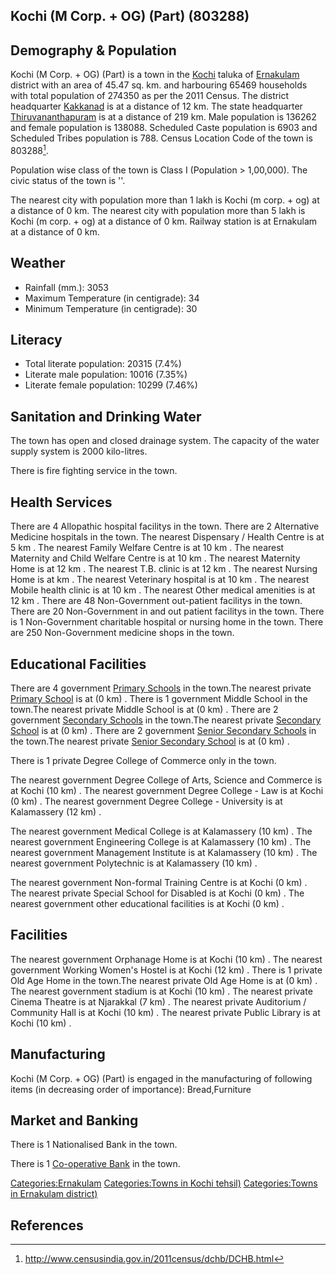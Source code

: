 {{Infobox settlement
| name=Kochi (M Corp. + OG) (Part)
| native_name=
| native_name_lang=
| other_name=
| nickname=
| settlement_type=Town
| image_skyline=
| image_alt=
| image_caption=
| pushpin_map=India Kerala
| pushpin_label_position=right
| pushpin_map_alt=
| pushpin_map_caption=Location in Kerala, India
| latd=
| latm=
| lats=
| latNS=
| longd=
| longm=
| longs=
| longEW=
| coordinates_display=inline,title
| subdivision_type=Country
| subdivision_name={{flag|India}}
| subdivision_type1=[[States and territories of India|State]]
| subdivision_name1=Kerala 
| subdivision_type2=[[List of districts of India|District]]
| subdivision_name2=Ernakulam
| subdivision_type3=Tahsil
| subdivision_name3=Kochi
| website=
| established_title=<!-- Established -->
| established_date=
| founder=
| named_for=
| government_type=
| governing_body=
| unit_pref=Metric
| area_footnotes=
| area_rank=
| area_total_km2=45.47
| elevation_footnotes=
| elevation_m=
| population_total=274350
| population_as_of=2011
| population_rank=
| population_density_km2=6033
| population_demonym=
| population_footnotes=
| demographics_type1=Languages=
| demographics1_title1=Official=
| demographics1_info1=[[Malayalam language|Malayalam]]
| timezone1=[[Indian Standard Time|IST]]
| utc_offset1==+5:30
| postal_code_type=[[Postal Index Number|PIN]]
| postal_code=
| area_code_type=Telephone code
| area_code=
| registration_plate=
| blank1_name_sec1=Nearest city
| blank1_info_sec1=[[Kochi (m corp. + og) ]]
| blank2_name_sec1=[[Human sex ratio|Sex ratio]]
| blank2_info_sec1=1013
| blank3_name_sec1=Literacy
| blank3_info_sec1=7.4%
| blank1_name_sec2=[[2011 Census of India|2011 census]] code
| blank1_info_sec2=803288
| footnotes=
}}

== Kochi (M Corp. + OG) (Part) (803288) ==

== Demography & Population ==

Kochi (M Corp. + OG) (Part) is a town in the [[Kochi]] taluka of [[Ernakulam]] district with an area of 45.47 sq. km. and harbouring 65469 households with total population of 274350 as per the 2011 Census. The district headquarter [[Kakkanad]] is at a distance of 12 km. The state headquarter [[Thiruvananthapuram]] is at a distance of 219 km. Male population is 136262 and female population is 138088. Scheduled Caste population is 6903 and Scheduled Tribes population is 788. Census Location Code of the town is 803288<ref>http://www.censusindia.gov.in/2011census/dchb/DCHB.html</ref>.

Population wise class of the town is Class I (Population > 1,00,000).
The civic status of the town is ''.

The nearest city with population more than 1 lakh is Kochi (m corp. + og)  at a distance of 0 km. The nearest city with population more than 5 lakh is Kochi (m corp. + og)  at a distance of 0 km. Railway station is at Ernakulam at a distance of 0 km.


== Weather ==  
* Rainfall (mm.): 3053 
* Maximum Temperature (in centigrade): 34
* Minimum Temperature (in centigrade): 30


== Literacy ==  
* Total literate population: 20315 (7.4%)
* Literate male population: 10016 (7.35%)
* Literate female population: 10299 (7.46%)


== Sanitation and Drinking Water ==  
The town has open and closed drainage system.
The capacity of the water supply system is 2000 kilo-litres.

There is fire fighting service in the town.


== Health Services ==
There are 4 Allopathic hospital facilitys in the town.
There are 2 Alternative Medicine hospitals in the town.
The nearest Dispensary / Health Centre is at 5 km .
The nearest Family Welfare Centre is at 10 km .
The nearest Maternity and Child Welfare Centre is at 10 km .
The nearest Maternity Home is at 12 km .
The nearest T.B. clinic is at 12 km .
The nearest Nursing Home is at  km .
The nearest Veterinary hospital is at 10 km .
The nearest Mobile health clinic is at 10 km .
The nearest Other medical amenities is at 12 km .
There are 48 Non-Government out-patient facilitys in the town.
There are 20 Non-Government in and out patient facilitys in the town.
There is 1 Non-Government charitable hospital or nursing home in the town.
There are 250 Non-Government medicine shops in the town.


== Educational Facilities ==
There are 4 government [[Primary School]]s in the town.The nearest private [[Primary School]] is at  (0 km) .
There is 1 government Middle School in the town.The nearest private Middle School is at  (0 km) .
There are 2 government [[Secondary School]]s in the town.The nearest private [[Secondary School]] is at  (0 km) .
There are 2 government [[Senior Secondary School]]s in the town.The nearest private [[Senior Secondary School]] is at  (0 km) .
 
 
There is 1 private Degree College of Commerce only in the town. 
 
 
The nearest government Degree College of Arts, Science and Commerce is at Kochi (10 km) .
The nearest government Degree College - Law is at Kochi (0 km) .
The nearest government Degree College - University is at Kalamassery (12 km) .
 
The nearest government Medical College is at Kalamassery (10 km) .
The nearest government Engineering College is at Kalamassery (10 km) .
The nearest government Management Institute is at Kalamassery (10 km) .
The nearest government Polytechnic is at Kalamassery (10 km) .
 
The nearest government Non-formal Training Centre is at Kochi (0 km) .
The nearest private Special School for Disabled is at Kochi (0 km) .
The nearest government other educational facilities is at Kochi (0 km) .


== Facilities ==
The nearest government Orphanage Home is at Kochi (10 km) .
The nearest government Working Women's Hostel is at Kochi (12 km) .
There is 1 private Old Age Home in the town.The nearest private Old Age Home is at  (0 km) .
The nearest government stadium is at Kochi (10 km) .
The nearest private Cinema Theatre is at Njarakkal (7 km) .
The nearest private Auditorium / Community Hall is at Kochi (10 km) .
The nearest private Public Library is at Kochi (10 km) .


== Manufacturing ==
Kochi (M Corp. + OG) (Part) is engaged in the manufacturing of following items (in decreasing order of importance): Bread,Furniture


== Market and Banking ==
There is 1 Nationalised Bank in the town.

There is 1 [[Co-operative Bank]] in the town.




[[Categories:Ernakulam]]
[[Categories:Towns in Kochi tehsil)]]
[[Categories:Towns in Ernakulam district)]]


== References ==
{{Reflist}}


